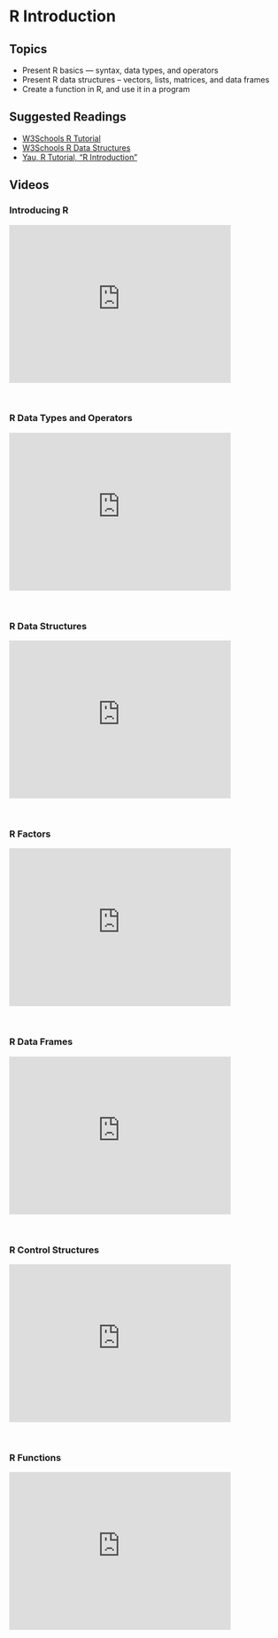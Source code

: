 # R Introduction

## Topics

-   Present R basics — syntax, data types, and operators
-   Present R data structures – vectors, lists, matrices, and data frames
-   Create a function in R, and use it in a program

## Suggested Readings

-   [W3Schools R Tutorial](https://www.w3schools.com/r/default.asp)
-   [W3Schools R Data Structures](https://www.w3schools.com/r/r_vectors.asp)
-   [Yau, R Tutorial, "R Introduction"](http://www.r-tutor.com/r-introduction)

## Videos

### Introducing R

<iframe id="kmsembed-1_l8xw7tpz" width="400" height="285" src="https://kaltura-prod.its.virginia.edu/embed/secure/iframe/entryId/1_l8xw7tpz/uiConfId/50243942/pbc/353035032/st/0" class="kmsembed" allowfullscreen webkitallowfullscreen mozAllowFullScreen allow="autoplay *; fullscreen *; encrypted-media *" referrerPolicy="no-referrer-when-downgrade" sandbox="allow-downloads allow-forms allow-same-origin allow-scripts allow-top-navigation allow-pointer-lock allow-popups allow-modals allow-orientation-lock allow-popups-to-escape-sandbox allow-presentation allow-top-navigation-by-user-activation" frameborder="0" title="DS 5100 M10 Introducing R"></iframe><br />

### R Data Types and Operators

<iframe id="kmsembed-1_qowtoc4i" width="400" height="285" src="https://kaltura-prod.its.virginia.edu/embed/secure/iframe/entryId/1_qowtoc4i/uiConfId/50243942/pbc/353035032/st/0" class="kmsembed" allowfullscreen webkitallowfullscreen mozAllowFullScreen allow="autoplay *; fullscreen *; encrypted-media *" referrerPolicy="no-referrer-when-downgrade" sandbox="allow-downloads allow-forms allow-same-origin allow-scripts allow-top-navigation allow-pointer-lock allow-popups allow-modals allow-orientation-lock allow-popups-to-escape-sandbox allow-presentation allow-top-navigation-by-user-activation" frameborder="0" title="DS 5100 M10 R Data Types and Operators"></iframe><br />

### R Data Structures

<iframe id="kmsembed-1_dj5ez3jt" width="400" height="285" src="https://kaltura-prod.its.virginia.edu/embed/secure/iframe/entryId/1_dj5ez3jt/uiConfId/50243942/pbc/353035032/st/0" class="kmsembed" allowfullscreen webkitallowfullscreen mozAllowFullScreen allow="autoplay *; fullscreen *; encrypted-media *" referrerPolicy="no-referrer-when-downgrade" sandbox="allow-downloads allow-forms allow-same-origin allow-scripts allow-top-navigation allow-pointer-lock allow-popups allow-modals allow-orientation-lock allow-popups-to-escape-sandbox allow-presentation allow-top-navigation-by-user-activation" frameborder="0" title="DS 5100 M10 R Data Structures"></iframe><br />

### R Factors

<iframe id="kmsembed-1_bz23fog2" width="400" height="285" src="https://kaltura-prod.its.virginia.edu/embed/secure/iframe/entryId/1_bz23fog2/uiConfId/50243942/pbc/353035032/st/0" class="kmsembed" allowfullscreen webkitallowfullscreen mozAllowFullScreen allow="autoplay *; fullscreen *; encrypted-media *" referrerPolicy="no-referrer-when-downgrade" sandbox="allow-downloads allow-forms allow-same-origin allow-scripts allow-top-navigation allow-pointer-lock allow-popups allow-modals allow-orientation-lock allow-popups-to-escape-sandbox allow-presentation allow-top-navigation-by-user-activation" frameborder="0" title="DS 5100 M10 R Factors"></iframe><br />

### R Data Frames

<iframe id="kmsembed-1_csst6v52" width="400" height="285" src="https://kaltura-prod.its.virginia.edu/embed/secure/iframe/entryId/1_csst6v52/uiConfId/50243942/pbc/353035032/st/0" class="kmsembed" allowfullscreen webkitallowfullscreen mozAllowFullScreen allow="autoplay *; fullscreen *; encrypted-media *" referrerPolicy="no-referrer-when-downgrade" sandbox="allow-downloads allow-forms allow-same-origin allow-scripts allow-top-navigation allow-pointer-lock allow-popups allow-modals allow-orientation-lock allow-popups-to-escape-sandbox allow-presentation allow-top-navigation-by-user-activation" frameborder="0" title="DS 5100 M10 R Data Frames"></iframe><br />

### R Control Structures

<iframe id="kmsembed-1_b16svepv" width="400" height="285" src="https://kaltura-prod.its.virginia.edu/embed/secure/iframe/entryId/1_b16svepv/uiConfId/50243942/pbc/353035032/st/0" class="kmsembed" allowfullscreen webkitallowfullscreen mozAllowFullScreen allow="autoplay *; fullscreen *; encrypted-media *" referrerPolicy="no-referrer-when-downgrade" sandbox="allow-downloads allow-forms allow-same-origin allow-scripts allow-top-navigation allow-pointer-lock allow-popups allow-modals allow-orientation-lock allow-popups-to-escape-sandbox allow-presentation allow-top-navigation-by-user-activation" frameborder="0" title="DS 5100 M10 R Control Structures"></iframe><br />

### R Functions

<iframe id="kmsembed-1_qog05kd6" width="400" height="285" src="https://kaltura-prod.its.virginia.edu/embed/secure/iframe/entryId/1_qog05kd6/uiConfId/50243942/pbc/353035032/st/0" class="kmsembed" allowfullscreen webkitallowfullscreen mozAllowFullScreen allow="autoplay *; fullscreen *; encrypted-media *" referrerPolicy="no-referrer-when-downgrade" sandbox="allow-downloads allow-forms allow-same-origin allow-scripts allow-top-navigation allow-pointer-lock allow-popups allow-modals allow-orientation-lock allow-popups-to-escape-sandbox allow-presentation allow-top-navigation-by-user-activation" frameborder="0" title="DS 5100 M10 R Functions"></iframe><br />